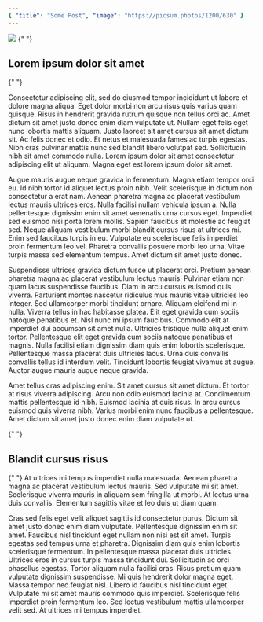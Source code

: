 ```yaml
---
{ "title": "Some Post", "image": "https://picsum.photos/1200/630" }
---
```


<Image src="/vercel.svg" width={200} height={200} />

<Link href="#Lorem-ipsum-dolor-sit-amet">
  {" "}
  <h2>Lorem ipsum dolor sit amet</h2>{" "}
</Link>


Consectetur adipiscing elit, sed do eiusmod tempor incididunt ut labore et dolore magna aliqua. Eget dolor morbi non arcu risus quis varius quam quisque. Risus in hendrerit gravida rutrum quisque non tellus orci ac. Amet dictum sit amet justo donec enim diam vulputate ut. Nullam eget felis eget nunc lobortis mattis aliquam. Justo laoreet sit amet cursus sit amet dictum sit. Ac felis donec et odio. Et netus et malesuada fames ac turpis egestas. Nibh cras pulvinar mattis nunc sed blandit libero volutpat sed. Sollicitudin nibh sit amet commodo nulla. Lorem ipsum dolor sit amet consectetur adipiscing elit ut aliquam. Magna eget est lorem ipsum dolor sit amet.

Augue mauris augue neque gravida in fermentum. Magna etiam tempor orci eu. Id nibh tortor id aliquet lectus proin nibh. Velit scelerisque in dictum non consectetur a erat nam. Aenean pharetra magna ac placerat vestibulum lectus mauris ultrices eros. Nulla facilisi nullam vehicula ipsum a. Nulla pellentesque dignissim enim sit amet venenatis urna cursus eget. Imperdiet sed euismod nisi porta lorem mollis. Sapien faucibus et molestie ac feugiat sed. Neque aliquam vestibulum morbi blandit cursus risus at ultrices mi. Enim sed faucibus turpis in eu. Vulputate eu scelerisque felis imperdiet proin fermentum leo vel. Pharetra convallis posuere morbi leo urna. Vitae turpis massa sed elementum tempus. Amet dictum sit amet justo donec.

Suspendisse ultrices gravida dictum fusce ut placerat orci. Pretium aenean pharetra magna ac placerat vestibulum lectus mauris. Pulvinar etiam non quam lacus suspendisse faucibus. Diam in arcu cursus euismod quis viverra. Parturient montes nascetur ridiculus mus mauris vitae ultricies leo integer. Sed ullamcorper morbi tincidunt ornare. Aliquam eleifend mi in nulla. Viverra tellus in hac habitasse platea. Elit eget gravida cum sociis natoque penatibus et. Nisl nunc mi ipsum faucibus. Commodo elit at imperdiet dui accumsan sit amet nulla. Ultricies tristique nulla aliquet enim tortor. Pellentesque elit eget gravida cum sociis natoque penatibus et magnis. Nulla facilisi etiam dignissim diam quis enim lobortis scelerisque. Pellentesque massa placerat duis ultricies lacus. Urna duis convallis convallis tellus id interdum velit. Tincidunt lobortis feugiat vivamus at augue. Auctor augue mauris augue neque gravida.

Amet tellus cras adipiscing enim. Sit amet cursus sit amet dictum. Et tortor at risus viverra adipiscing. Arcu non odio euismod lacinia at. Condimentum mattis pellentesque id nibh. Euismod lacinia at quis risus. In arcu cursus euismod quis viverra nibh. Varius morbi enim nunc faucibus a pellentesque. Amet dictum sit amet justo donec enim diam vulputate ut.

<Link href="#Blandit-cursus-risus" >
  {" "}
  <h2>Blandit cursus risus</h2>{" "}
</Link>
At ultrices mi tempus imperdiet nulla malesuada. Aenean pharetra magna ac placerat vestibulum lectus mauris. Sed vulputate mi sit amet. Scelerisque viverra mauris in aliquam sem fringilla ut morbi. At lectus urna duis convallis. Elementum sagittis vitae et leo duis ut diam quam.

Cras sed felis eget velit aliquet sagittis id consectetur purus. Dictum sit amet justo donec enim diam vulputate. Pellentesque dignissim enim sit amet. Faucibus nisl tincidunt eget nullam non nisi est sit amet. Turpis egestas sed tempus urna et pharetra. Dignissim diam quis enim lobortis scelerisque fermentum. In pellentesque massa placerat duis ultricies. Ultrices eros in cursus turpis massa tincidunt dui. Sollicitudin ac orci phasellus egestas. Tortor aliquam nulla facilisi cras. Risus pretium quam vulputate dignissim suspendisse. Mi quis hendrerit dolor magna eget. Massa tempor nec feugiat nisl. Libero id faucibus nisl tincidunt eget. Vulputate mi sit amet mauris commodo quis imperdiet. Scelerisque felis imperdiet proin fermentum leo. Sed lectus vestibulum mattis ullamcorper velit sed. At ultrices mi tempus imperdiet.
